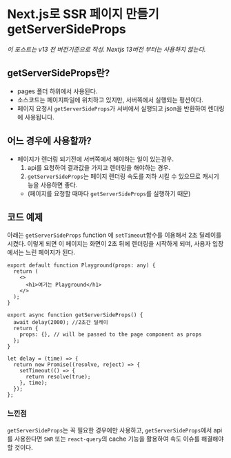 # Next.js로 SSR 페이지 만들기 getServerSideProps

_이 포스트는 v13 전 버전기준으로 작성. Nextjs 13버전 부터는 사용하지 않는다._

## getServerSideProps란?

- pages 폴더 하위에서 사용된다.
- 소스코드는 페이지파일에 위치하고 있지만, 서버쪽에서 실행되는 펑션이다.
- 페이지 요청시 `getServerSideProps`가 서버에서 실행되고 json을 반환하여 렌더링에 사용됩니다.

## 어느 경우에 사용할까?

- 페이지가 렌더링 되기전에 서버쪽에서 해야하는 일이 있는경우.
  1. api를 요청하여 결과값을 가지고 렌더링을 해야하는 경우.
  2. `getServerSideProps`는 페이지 렌더링 속도를 저하 시킬 수 있으므로 캐시기능을 사용하면 좋다.
  - (페이지를 요청할 때마다 `getServerSideProps`를 실행하기 때문)

## 코드 예제

아래는 `getServerSideProps` function 에 `setTimeout`함수를 이용해서 2초 딜레이를 시켰다.
이렇게 되면 이 페이지는 화면이 2초 뒤에 렌더링을 시작하게 되며, 사용자 입장에서는 느린 페이지가 된다.

```jsx:pages/playground.tsx
export default function Playground(props: any) {
  return (
    <>
      <h1>여기는 Playground</h1>
    </>
  );
}

export async function getServerSideProps() {
  await delay(2000); //2초간 딜레이
  return {
    props: {}, // will be passed to the page component as props
  };
}

let delay = (time) => {
  return new Promise((resolve, reject) => {
    setTimeout(() => {
      return resolve(true);
    }, time);
  });
};

```

### 느낀점

`getServerSideProps`는 꼭 필요한 경우에만 사용하고,
`getServerSideProps`에서 api를 사용한다면 `SWR` 또는 `react-query`의 cache 기능을 활용하여
속도 이슈를 해결해야 할 것이다.
